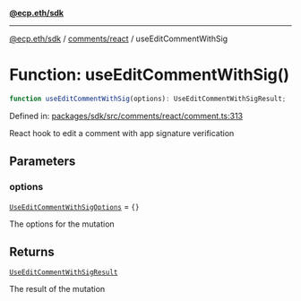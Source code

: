 [**@ecp.eth/sdk**](../../../index.mdx)

***

[@ecp.eth/sdk](/sdk-reference/index.mdx) / [comments/react](/sdk-reference/comments/react/index.mdx) / useEditCommentWithSig

# Function: useEditCommentWithSig()

```ts
function useEditCommentWithSig(options): UseEditCommentWithSigResult;
```

Defined in: [packages/sdk/src/comments/react/comment.ts:313](https://github.com/ecp-eth/comments-monorepo/blob/main/packages/sdk/src/comments/react/comment.ts#L313)

React hook to edit a comment with app signature verification

## Parameters

### options

[`UseEditCommentWithSigOptions`](/sdk-reference/comments/react/type-aliases/UseEditCommentWithSigOptions.mdx) = `{}`

The options for the mutation

## Returns

[`UseEditCommentWithSigResult`](/sdk-reference/comments/react/type-aliases/UseEditCommentWithSigResult.mdx)

The result of the mutation
